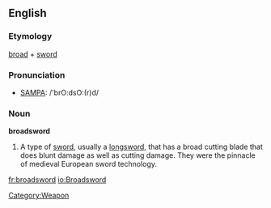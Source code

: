 ==English==
===Etymology===
[[broad]] + [[sword]]

===Pronunciation===
*[[Pronunciation guide|SAMPA]]: /'brO:dsO:(r)d/

===Noun===
'''broadsword'''

#A type of [[sword]], usually a [[longsword]], that has a broad cutting blade that does blunt damage as well as cutting damage.  They were the pinnacle of medieval European sword technology.

[[Category:Weapon]]

[[fr:broadsword]]
[[io:Broadsword]]